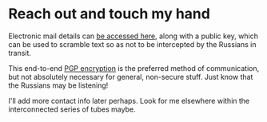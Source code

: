 # Reach out and touch my hand

Electronic mail details can [be accessed here](https://keys.mailvelope.com/pks/lookup?op=get&search=byrd.joshua@proton.me), along with a public key, which can be used to scramble text so as not to be intercepted by the Russians in transit.

This end-to-end [PGP encryption](https://en.wikipedia.org/wiki/Pretty_Good_Privacy) is the preferred method of communication, but not absolutely necessary for general, non-secure stuff. Just know that the Russians may be listening!

I'll add more contact info later perhaps. Look for me elsewhere within the interconnected series of tubes maybe.
